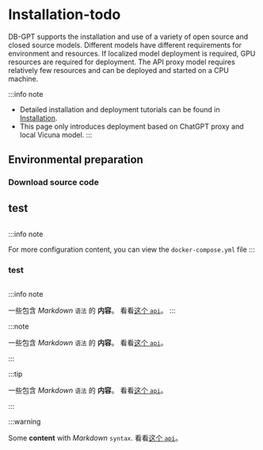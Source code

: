 
# Installation-todo
DB-GPT supports the installation and use of a variety of open source and closed source models. Different models have different requirements for environment and resources. If localized model deployment is required, GPU resources are required for deployment. The API proxy model requires relatively few resources and can be deployed and started on a CPU machine.


:::info note
- Detailed installation and deployment tutorials can be found in [Installation](/docs/installation/installation1.mdx).
- This page only introduces deployment based on ChatGPT proxy and local Vicuna model.
:::

## Environmental preparation

### Download source code



## test



```python

```








:::info note

For more configuration content, you can view the `docker-compose.yml` file
:::



### test






```python

```

:::info note

一些包含 _Markdown_ `语法` 的 **内容**。 看看[这个 `api`](#)。
:::


:::note

一些包含 _Markdown_ `语法` 的 **内容**。 看看[这个 `api`](#)。

:::

:::tip

一些包含 _Markdown_ `语法` 的 **内容**。 看看[这个 `api`](#)。

:::


:::warning

Some **content** with _Markdown_ `syntax`. 看看[这个 `api`](#)。


